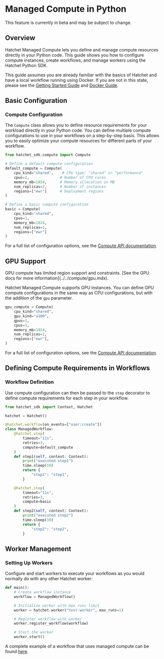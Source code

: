 
# Managed Compute in Python

<Callout type="info">
  This feature is currently in beta and may be subject to change.
</Callout>

## Overview

Hatchet Managed Compute lets you define and manage compute resources directly in your Python code. This guide shows you how to configure compute instances, create workflows, and manage workers using the Hatchet Python SDK.

This guide assumes you are already familiar with the basics of Hatchet and have a local workflow running using Docker. If you are not in this state, please see the [Getting Started Guide](../../getting-started.mdx) and [Docker Guide](./docker.mdx).

## Basic Configuration

### Compute Configuration
The `Compute` class allows you to define resource requirements for your workload directly in your Python code. You can define multiple compute configurations to use in your workflows on a step-by-step basis. This allows you to easily optimize your compute resources for different parts of your workflow.

```python
from hatchet_sdk.compute import Compute

# Define a default compute configuration
default_compute = Compute(
    cpu_kind="shared",    # CPU type: "shared" or "performance"
    cpus=2,              # Number of CPU cores
    memory_mb=1024,      # Memory allocation in MB
    num_replicas=2,      # Number of instances
    regions=["ewr"]      # Deployment regions
)

# Define a basic compute configuration
basic = Compute(
    cpu_kind="shared",
    cpus=1,
    memory_mb=1024,
    num_replicas=1,
    regions=["ewr"]
)
```

For a full list of configuration options, see the [Compute API documentation](../../compute/cpu.mdx#basic-configuration).

## GPU Support

<Callout type="warning">
  GPU compute has limited region support and constraints. [See the GPU docs for more information](../../compute/gpu.mdx).
</Callout>

Hatchet Managed Compute supports GPU instances. You can define GPU compute configurations in the same way as CPU configurations, but with the addition of the `gpu` parameter.

```python
gpu_compute = Compute(
    cpu_kind="shared",
    gpu_kind="a100",
    gpus=1,
    cpus=1,
    memory_mb=1024,
    num_replicas=1,
    regions=["ewr"],
)
```

For a full list of configuration options, see the [Compute API documentation](../../compute/infra-as-code.mdx#gpu).


## Defining Compute Requirements in Workflows

### Workflow Definition
Use compute configuration can then be passed to the `step` decorator to define compute requirements for each step in your workflow.

```python
from hatchet_sdk import Context, Hatchet

hatchet = Hatchet()

@hatchet.workflow(on_events=["user:create"])
class ManagedWorkflow:
    @hatchet.step(
        timeout="11s",
        retries=3,
        compute=default_compute
    )
    def step1(self, context: Context):
        print("executed step1")
        time.sleep(10)
        return {
            "step1": "step1",
        }

    @hatchet.step(
        timeout="11s",
        retries=3,
        compute=basic
    )
    def step2(self, context: Context):
        print("executed step2")
        time.sleep(10)
        return {
            "step2": "step2",
        }
```

## Worker Management

### Setting Up Workers
Configure and start workers to execute your workflows as you would normally do with any other Hatchet worker:

```python
def main():
    # Create workflow instance
    workflow = ManagedWorkflow()

    # Initialize worker with max runs limit
    worker = hatchet.worker("test-worker", max_runs=1)

    # Register workflow with worker
    worker.register_workflow(workflow)

    # Start the worker
    worker.start()
```

A complete example of a workflow that uses managed compute can be found [here](https://github.com/hatchet-dev/managed-compute-examples/tree/main/python).
